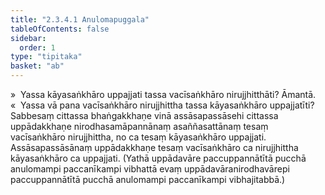 ```yaml
---
title: "2.3.4.1 Anulomapuggala"
tableOfContents: false
sidebar:
  order: 1
type: "tipitaka"
basket: "ab"
---
```



<DynamicBreadcrumb />

<Division number="147">

<Paragraph number="630">
»  Yassa kāyasaṅkhāro uppajjati tassa vacīsaṅkhāro nirujjhitthāti? Āmantā.
</Paragraph>

<Paragraph number="631">
«  Yassa vā pana vacīsaṅkhāro nirujjhittha tassa kāyasaṅkhāro uppajjatīti?
</Paragraph>

<Paragraph number="632">
Sabbesaṃ cittassa bhaṅgakkhaṇe vinā assāsapassāsehi cittassa uppādakkhaṇe nirodhasamāpannānaṃ asaññasattānaṃ tesaṃ vacīsaṅkhāro nirujjhittha, no ca tesaṃ kāyasaṅkhāro uppajjati. Assāsapassāsānaṃ uppādakkhaṇe tesaṃ vacīsaṅkhāro ca nirujjhittha kāyasaṅkhāro ca uppajjati.
</Paragraph>

<Paragraph number="633">
(Yathā uppādavāre paccuppannātītā pucchā anulomampi paccanīkampi vibhattā evaṃ uppādavāranirodhavārepi paccuppannātītā pucchā anulomampi paccanīkampi vibhajitabbā.)
</Paragraph>
</Division>